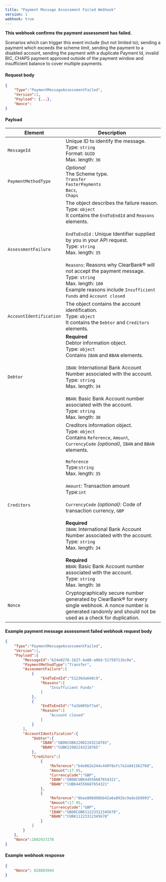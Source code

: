 ```yaml
---
title: "Payment Message Assessment Failed Webhook"
version: 1
webhook: true
---
```


**This webhook confirms the payment assessment has failed.**

Scenarios which can trigger this event include (but not limited to); sending a payment which exceeds the scheme limit, sending the payment to a disabled account, sending the payment with a duplicate Payment Id, invalid BIC, CHAPS payment approved outside of the payment window and insufficient balance to cover multiple payments.

#### Request body

```json
{
    "Type":"PaymentMessageAssessmentFailed",
    "Version":1,
    "Payload": {...},
    "Nonce":
}
```



#### Payload
| Element                 | Description                                                                                                                                                                         |
|-------------------------|-------------------------------------------------------------------------------------------------------------------------------------------------------------------------------------|
| `MessageId`             | Unique ID to identify the message.<br /> Type: `string` <br /> Format: `GUID`<br />Max. length: `36`                                                                                                  |
| `PaymentMethodType`     | *Optional* <br />The Scheme type.<br /> `Transfer`<br />`FasterPayments`<br />`Bacs`,<br />`Chaps`                                                                                                           |
| `AssessmentFailure`     | The object describes the failure reason. <br />Type: `object`<br /> It contains the `EndToEndId` and `Reasons` elements.<br /><br />`EndToEndId` : Unique Identifier supplied by you in your API request.<br />Type: `string`<br />Max. length: `35`<br /><br />`Reasons`: Reasons why ClearBank® will not accept the payment message.<br />Type: `string`<br />Max. length: `100`<br />Example reasons include `Insufficient Funds` and `Account closed`                                                                                                                                                             |
| `AccountIdentification` |  The object contains the account identification. <br />Type: `object`<br /> It contains the `Debtor` and `Creditors` elements.                                                                                                                                                              |
| `Debtor`               | **Required**<br />Debtor information object. <br />Type: `object` <br/>Contains `IBAN` and `BBAN` elements. <br /><br /> `IBAN`: International Bank Account Number associated with the account.<br /> Type: `string`  <br /> Max. length: `34` <br /><br />  `BBAN`: Basic Bank Account number associated with the account.<br /> Type: `string` <br /> Max. length: `30`                                                                           |
| `Creditors`             | Creditors information object. <br />Type: `object` <br/>Contains `Reference`, `Amount`, `CurrencyCode` *(optional)*, `IBAN` and `BBAN` elements. <br /><br /> `Reference`<br/>Type:`string` <br />Max. length: `35`<br /><br /> `Amount`: Transaction amount<br />Type:`int`<br /><br />`CurrencyCode` *(optional)*:	Code of transaction currency, `GBP`<br /><br /> **Required**<br />`IBAN`: International Bank Account Number associated with the account.<br /> Type: `string`  <br /> Max. length: `34` <br /><br /> **Required**<br /> `BBAN`: Basic Bank Account number associated with the account.<br /> Type: `string` <br /> Max. length: `30` |
| `Nonce`                 | Cryptographically secure number generated by ClearBank® for every single webhook. A nonce number is generated randomly and should not be used as a check for duplication.           |

#### Example payment message assessment failed webhook request body

```json
{
    "Type":"PaymentMessageAssessmentFailed",
    "Version":1,
    "Payload":{
        "MessageId":"624e0276-1b27-4a80-a06d-51759711bc0e",
        "PaymentMethodType":"Transfer",
        "AssesmentFailure":[
            {
                "EndToEndId":"51236da640c9",
                "Reasons":[
                    "Insufficient Funds"
                ]
            },
            {
                "EndToEndId":"fa2b005bf7a4",
                "Reasons":[
                    "Account closed"
                ]
            }
        ],
        "AccountIdentification":{
            "Debtor":{
                "IBAN":"GB00CUBK22002243218765",
                "BBAN":"CUBK22002243218765"
            },
            "Creditors":[
                {
                    "Reference":"b4e062e244c449f8afc7e2a941562768",
                    "Amount":17.95,
                    "CurrencyCode":"GBP",
                    "IBAN":"GB00CUBK44556687654321",
                    "BBAN":"CUBK44556687654321"
                },
                {
                    "Reference":"0bae808d96bb42a6a892bc9ade169993",
                    "Amount":17.95,
                    "CurrencyCode":"GBP",
                    "IBAN":"GB00CUBK11223312345678",
                    "BBAN":"CUBK11223312345678"
                }
            ]
        }
    },
    "Nonce":1082937278
}
```

#### Example webhook response

```json
{
    "Nonce": 828803944
}
```
